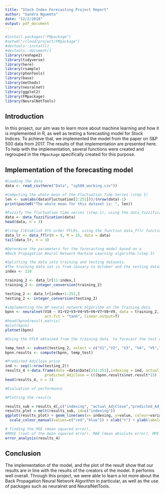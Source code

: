 ```yaml
---
title: "Stock Index Forecasting Project Report"
author: "Sandra Nguemto"
date: "12/2/2018"
output: pdf_document
---
```


```r
#install.packages("FMpackage")
#setwd("/cloud/project/FMpackage")
#devtools::install()
#devtools::document()
library(reshape2) 
library(tidyverse) 
library(here) 
library(rsample) 
library(phonTools) 
library(base)
library(methods) 
library(neuralnet) 
library(ggplot2) 
library(FMpackage)
library(NeuralNetTools)


```

## Introduction

In this project, our  aim was to learn more about machine learning and how it is implemented in R, as well as testing a forecasting model for Stock Indices. To achieve that, we implemented the model from the paper on S&P 500 data from 2017. The results of that implementation are presented here. To help with the implementation, several functions were created and regrouped in the `FMpackage` specifically created for this purpose.

## Implementation of the forecasting model

```r
#Loading the data
data <- read_csv(here("Data", "sp500_working.csv"))
```

```r
#computing the whole mean of the Fluctuation Time Series (step 1)
len <- sum(abs(data$Fluctuation[2:251]))/(nrow(data)-1)
print(paste0("The whole mean for this dataset is: ", len))
```
```r
#Fuzzify the fluctuation time series (step 1), using the data_fuzzification function
data <- data_fuzzification(data)
head(data, n = 3)
```

```r
#(step 2)Etablish 9th order FFLRs, using the function data_fflr function
data_lr <- data_fflr(N = 9, M = 15, data = data)
tail(data_lr, n = 3)
```
```r
#Determine the parameters for the forecasting model based on a 
#Back Propagation Neural Network Machine Learning algorithm.(step 3)

#Splitting the data into training and testing datasets.
#The training data set is from January to October and the testing dataset is from November to December.
index <- 210

training_2 <- data_lr[11:index,]
training_2 <- integer_conversion(training_2)

testing_2 <- data_lr[index+1:251,]
testing_2 <- integer_conversion(testing_2)

#implementing the BP neural network algorithm on the training data
bpnn <- neuralnet(V10 ~ V1+V2+V3+V4+V5+V6+V7+V8+V9, data = training_2, hidden=5,learningrate = 0.00008,
                  act.fct = "tanh", linear.output=T)
#head(bpnn$result.matrix)
#plot(bpnn)
plotnet(bpnn)

```





```r
#Using the FFLR obtained from the training data  to forecast the test dataset

temp_test <- subset(testing_2, select = c("V1","V2", "V3", "V4", "V5","V6","V7","V8","V9"))
bpnn.results <- compute(bpnn, temp_test)

#Predicted AdjClose price
ind <- seq(1:nrow(testing_2))
results_4 <-data.frame(date =data$Date[211:251],indexing = ind, actual_AdjClose = data$AdjClose[211:251],
                  predicted_AdjClose = (((bpnn.results$net.result*15) - 2))*len + data$AdjClose[210:250] )
head(results_4, n = 3)


```
```r
#Evaluation of performance

#Plotting the results

results_sub = results_4[,c("indexing", "actual_AdjClose","predicted_AdjClose")]
results_plot = melt(results_sub, id=c("indexing"))
ggplot(results_plot) + geom_line(aes(x= indexing, y=value, colour=variable)) +
  scale_colour_manual(values=c("red","blue")) + xlab("t") + ylab(label="Adjusted Close Price")

# finding the MSE (mean squared error), 
#RMSE (root of the mean squared error), MAE (mean absolute error), MPE (mean percentage error)
error_analysis(results_4)
```
## Conclusion

The implementation of the model, and the plot of the result show that our results are in line with the results of the creators of the model. It performs well overall. Through this project, we were able to learn a lot more about the Back Propagation Neural Network Algorithm in particular, as well as the use of packages such as neuralnet and NeuralNetTools. 







